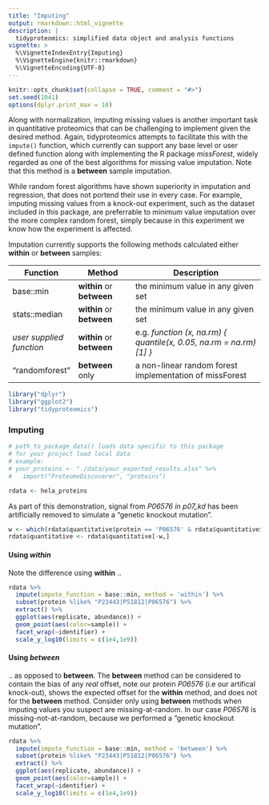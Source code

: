 ```yaml
---
title: "Imputing"
output: rmarkdown::html_vignette
description: |
  tidyproteomics: simplified data object and analysis functions
vignette: >
  %\VignetteIndexEntry{Imputing}
  %\VignetteEngine{knitr::rmarkdown}
  %\VignetteEncoding{UTF-8}
---
```


```r
knitr::opts_chunk$set(collapse = TRUE, comment = "#>")
set.seed(1041)
options(dplyr.print_max = 10)
```

Along with normalization, imputing missing values is another important task in quantitative proteomics that can be challenging to implement given the desired method. Again, tidyproteomics attempts to facilitate this with the `impute()` function, which currently can support any base level or user defined function along with implementing the R package *missForest*, widely regarded as one of the best algorithms for missing value imputation. Note that this method is a **between** sample imputation.

While random forest algorithms have shown superiority in imputation and regression, that does not portend their use in every case. For example, imputing missing values from a knock-out experiment, such as the dataset included in this package, are preferrable to minimum value imputation over the more complex random forest, simply because in this experiment we know how the experiment is affected.

Imputation currently supports the following methods calculated either **within** or **between** samples:

| Function                 | Method                    | Description                                                        |
|-----------------|-----------------|---------------------------------------|
| base::min                | **within** or **between** | the minimum value in any given set                                 |
| stats::median            | **within** or **between** | the minimum value in any given set                                 |
| *user supplied function* | **within** or **between** | e.g. *function (x, na.rm) { quantile(x, 0.05, na.rm = na.rm)[1] }* |
| "randomforest"           | **between** only          | a non-linear random forest implementation of missForest            |

```r
library("dplyr")
library("ggplot2")
library("tidyproteomics")
```

### Imputing

```r
# path_to_package_data() loads data specific to this package
# for your project load local data
# example: 
# your_proteins <- "./data/your_exported_results.xlsx" %>%
#   import("ProteomeDiscoverer", "proteins")

rdata <- hela_proteins
```

As part of this demonstration, signal from *P06576 in p07_kd* has been artificially removed to simulate a "genetic knockout mutation".

```r
w <- which(rdata$quantitative$protein == 'P06576' & rdata$quantitative$sample == 'knockdown')
rdata$quantitative <- rdata$quantitative[-w,]
```

#### Using *within*

Note the difference using **within** ..

```r

rdata %>% 
  impute(impute_function = base::min, method = 'within') %>%
  subset(protein %like% "P23443|P51812|P06576") %>% 
  extract() %>%
  ggplot(aes(replicate, abundance)) +
  geom_point(aes(color=sample)) +
  facet_wrap(~identifier) +
  scale_y_log10(limits = c(1e4,1e9))
```

#### Using *between*

.. as opposed to **between**. The **between** method can be considered to contain the bias of any *real* offset, note our protein *P06576* (i.e our artifical knock-out), shows the expected offset for the **within** method, and does not for the **between** method. Consider only using **between** methods when imputing values you suspect are missing-at-random. In our case *P06576* is missing-not-at-random, because we performed a "genetic knockout mutation".

```r

rdata %>% 
  impute(impute_function = base::min, method = 'between') %>%
  subset(protein %like% "P23443|P51812|P06576") %>% 
  extract() %>%
  ggplot(aes(replicate, abundance)) +
  geom_point(aes(color=sample)) +
  facet_wrap(~identifier) +
  scale_y_log10(limits = c(1e4,1e9))
```
